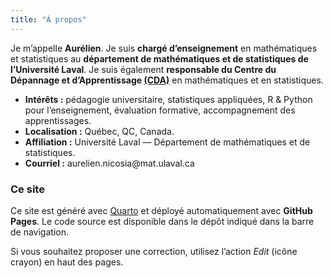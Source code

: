```yaml
---
title: "À propos"
---
```


Je m'appelle **Aurélien**. Je suis **chargé d'enseignement** en mathématiques et statistiques au 
**département de mathématiques et de statistiques de l'Université Laval**. 
Je suis également **responsable du Centre du Dépannage et d'Apprentissage [(CDA)](https://www.fsg.ulaval.ca/departements/departement-de-mathematiques-et-de-statistique/etudier/centre-de-depannage-et-dapprentissage)** en mathématiques et en statistiques.

- **Intérêts :** pédagogie universitaire, statistiques appliquées, R & Python pour l'enseignement, évaluation formative, accompagnement des apprentissages.
- **Localisation :** Québec, QC, Canada.
- **Affiliation :** Université Laval — Département de mathématiques et de statistiques.
- **Courriel :** aurelien.nicosia@mat.ulaval.ca 

### Ce site
Ce site est généré avec [Quarto](https://quarto.org) et déployé automatiquement avec **GitHub Pages**.
Le code source est disponible dans le dépôt indiqué dans la barre de navigation.

Si vous souhaitez proposer une correction, utilisez l'action *Edit* (icône crayon) en haut des pages.
